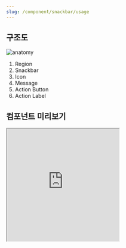 ```yaml
---
slug: /component/snackbar/usage
---
```


## 구조도

<Anatomy>![anatomy](./images/anatomy.png)</Anatomy>

1. Region
2. Snackbar
3. Icon
4. Message
5. Action Button
6. Action Label

## 컴포넌트 미리보기

<Iframe
  src="https://sprout-storybook.vercel.app/iframe.html?args=&id=components-snackbar--basic&viewMode=story"
  height="300px"
/>

## 옵션

<HalfCard>
  <HalfCardImageCell>
    ![snackbar options text](./images/snackbar-options-message.png)
  </HalfCardImageCell>
  <HalfCardDescriptionCell>
    <HalfCardDescriptionTitle>Message</HalfCardDescriptionTitle>
    <HalfCardDescription>
      Snackbar는 반드시 메세지를 포함해야합니다. 어떤 일이 일어났는지, 혹은
      일어나고 있는지 가능한 간결하게 작성합니다.
    </HalfCardDescription>
  </HalfCardDescriptionCell>
</HalfCard>

<HalfCard>
  <HalfCardImageCell>
    ![snackbar options text](./images/snackbar-options-text.png)
  </HalfCardImageCell>
  <HalfCardDescriptionCell>
    <HalfCardDescriptionTitle>Action</HalfCardDescriptionTitle>
    <HalfCardDescription>
      Action Label은 메세지와 연관되어 가능한 간결한 텍스트로 동작을 제시해야
      합니다. Action은 1개만 노출할 수 있습니다.
    </HalfCardDescription>
  </HalfCardDescriptionCell>
</HalfCard>

<HalfCard>
  <HalfCardImageCell>
    ![snackbar options default](./images/snackbar-options-default.png)
  </HalfCardImageCell>
  <HalfCardDescriptionCell>
    <HalfCardDescriptionTitle>Default Type</HalfCardDescriptionTitle>
    <HalfCardDescription>
      Default Type은 중립적인 텍스트 메세지를 전달합니다.
    </HalfCardDescription>
  </HalfCardDescriptionCell>
</HalfCard>

<HalfCard>
  <HalfCardImageCell>
    ![snackbar options success](./images/snackbar-options-success.png)
  </HalfCardImageCell>
  <HalfCardDescriptionCell>
    <HalfCardDescriptionTitle>Success Type</HalfCardDescriptionTitle>
    <HalfCardDescription>
      Success Type은 사용자가 긍정적인 액션을 했거나, 해당 액션이 성공적으로
      완료되었을 때 사용합니다.
    </HalfCardDescription>
  </HalfCardDescriptionCell>
</HalfCard>

<HalfCard>
  <HalfCardImageCell>
    ![snackbar options warning](./images/snackbar-options-warning.png)
  </HalfCardImageCell>
  <HalfCardDescriptionCell>
    <HalfCardDescriptionTitle>Warning Type</HalfCardDescriptionTitle>
    <HalfCardDescription>
      Warning Type은 사용자의 액션에 대한 경고나 실패에 대한 메세지를 전달할 때
      사용합니다.
    </HalfCardDescription>
  </HalfCardDescriptionCell>
</HalfCard>

### 옵션 테이블

| 속성               | 값                        | 기본값  | 설명 |
| ------------------ | ------------------------- | ------- | ---- |
| type               | default, success, warning | default |      |
| message            | text                      |         |      |
| action label       | text                      |         |      |
| pauseOnInteraction | false, true               | true    |      |

## 상호작용

### 터치 / 마우스

<FullCard>
  <FullCardImageCell>
    ![snackbar touch/mouse control](./images/snackbar-touch-mouse-control-1.png)
  </FullCardImageCell>
  <FullCardDescription>
    Click, Touch는 Action 영역에만 작동합니다.
  </FullCardDescription>
</FullCard>

<br />

### 키보드

<HalfCard>
  <HalfCardImageCell>
    ![snackbar keyboard control](./images/snackbar-keyboard-control-1.png)
  </HalfCardImageCell>
  <HalfCardDescriptionCell>
    <HalfCardDescriptionTitle>Focus</HalfCardDescriptionTitle>
    <HalfCardDescription>
      <Keyboard>Tab</Keyboard>키를 통해 Root에 Focus할 수 있습니다.
    </HalfCardDescription>
  </HalfCardDescriptionCell>
</HalfCard>

<HalfCard>
  <HalfCardImageCell>
    ![snackbar keyboard control](./images/snackbar-keyboard-control-2.png)
  </HalfCardImageCell>
  <HalfCardDescriptionCell>
    <HalfCardDescriptionTitle>Action focus</HalfCardDescriptionTitle>
    <HalfCardDescription>
      <Keyboard>Tab</Keyboard>키를 통해 Action의 Focus를 이동할 수 있습니다.
    </HalfCardDescription>
  </HalfCardDescriptionCell>
</HalfCard>

<HalfCard>
  <HalfCardImageCell>
    ![snackbar keyboard control](./images/snackbar-keyboard-control-4.png)
  </HalfCardImageCell>
  <HalfCardDescriptionCell>
    <HalfCardDescriptionTitle>Action</HalfCardDescriptionTitle>
    <HalfCardDescription>
      <Keyboard>Space</Keyboard> 혹은 <Keyboard>Enter</Keyboard>키를 통해
      Action을 실행할 수 있습니다.
    </HalfCardDescription>
  </HalfCardDescriptionCell>
</HalfCard>

<br />

### Min Width

<FullCard>
  <FullCardImageCell>
    ![snackbar layout guide](./images/snackbar-layout-guide-min-width.png)
  </FullCardImageCell>
  <FullCardDescription>Snackbar의 최소 너비는 170입니다.</FullCardDescription>
</FullCard>

## 가이드라인

<HalfCard>
  <HalfCardImageCell>
    ![snackbar guideline](./images/snackbar-guideline.png)
  </HalfCardImageCell>
  <HalfCardDescriptionCell>
    <HalfCardDescriptionTitle>Snackbar</HalfCardDescriptionTitle>
    <HalfCardDescription>
      Snackbar는 유저의 액션(좋아요, 저장, 삭제 등)에 즉각적인 피드백을 줄 때,
      혹은 앱 내 백그라운드 상태나 설정에 대한 알림일 때 사용합니다.
    </HalfCardDescription>
  </HalfCardDescriptionCell>
</HalfCard>

<HalfCard>
  <HalfCardImageCell>
    ![snackbar guideline](./images/snackbar-guideline-2.png)
  </HalfCardImageCell>
  <HalfCardDescriptionCell>
    <HalfCardDescriptionTitle>간결한 문구</HalfCardDescriptionTitle>
    <HalfCardDescription>
      문구는 최대한 간결하게 작성하고, 불필요한 부가정보는 최소화합니다.
    </HalfCardDescription>
  </HalfCardDescriptionCell>
</HalfCard>

<HalfCard>
  <HalfCardImageCell>
    ![snackbar options text](./images/snackbar-guideline-3.png)
  </HalfCardImageCell>
  <HalfCardDescriptionCell>
    <HalfCardDescriptionTitle>Bold</HalfCardDescriptionTitle>
    <HalfCardDescription>
      특정 부분을 강조하고 싶은 경우 메시지에 Bold를 사용할 수 있습니다. 혹은
      유저가 조심해야 하거나 주의해야 하는 정보인 경우에도 사용할 수 있습니다.
      텍스트 전체에 적용하기보단 부분적으로 사용할 것을 권장합니다.
    </HalfCardDescription>
  </HalfCardDescriptionCell>
</HalfCard>

<HalfCard>
  <HalfCardImageCell>
    ![snackbar guideline](./images/snackbar-guideline-1.png)
  </HalfCardImageCell>
  <HalfCardDescriptionCell>
    <HalfCardDescriptionTitle>적절한 피드백 제공</HalfCardDescriptionTitle>
    <HalfCardDescription>
      로딩실패, 삭제 등의 유저액션에 대한 피드백인 경우 재시도, 되돌리기 같은
      간단한 액션버튼을 제공합니다.
    </HalfCardDescription>
  </HalfCardDescriptionCell>
</HalfCard>
<br />

### Do / Don't

<br />

<DoDontLayout>
  <DoBox>
    <DoImage>![snackbar guideline](./images/snackbar-guide-do2.png)</DoImage>
    <DoText>
      Snackbar의 문구는 최대한 간결하게 작성합니다. 유저가 빠르게 원하는 정보만
      얻을 수 있도록 합니다.
    </DoText>
  </DoBox>
  <DontBox>
    <DontImage>
      ![snackbar guideline](./images/snackbar-guide-dont2.png)
    </DontImage>
    <DontText>
      Snackbar의 문구는 2줄을 초과하지 않습니다. 불필요한 문장과 내용은
      제거하며, 핵심 메세지만 전달합니다.
    </DontText>
  </DontBox>
</DoDontLayout>

<br />
<br />

<DoDontLayout>
  <DoBox>
    <DoImage>![snackbar guideline](./images/snackbar-guide-do.png)</DoImage>
    <DoText>상,하/좌,우 Margin은 해상도에 상관없이 8px로 사용합니다.</DoText>
  </DoBox>
  <DontBox>
    <DontImage>
      ![snackbar guideline](./images/snackbar-guide-dont.png)
    </DontImage>
    <DontText>Snackbar가 하단의 주요 액션 버튼을 가리지 않도록합니다.</DontText>
  </DontBox>
</DoDontLayout>

<br />
